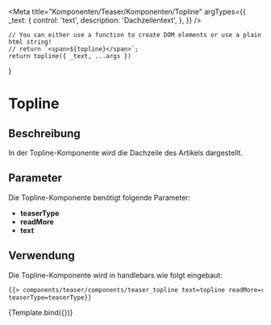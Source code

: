 

<Meta
    title="Komponenten/Teaser/Komponenten/Topline"
    argTypes={{
        _text: {
            control: 'text',
            description: 'Dachzeilentext',
        },
    }}
/>

    // You can either use a function to create DOM elements or use a plain html string!
    // return `<span>${topline}</span>`;
    return topline({ _text, ...args })
}

# Topline

## Beschreibung

In der Topline-Komponente wird die Dachzeile des Artikels dargestellt.

## Parameter

Die Topline-Komponente benötigt folgende Parameter:

<ul>
    <li>
        <b>teaserType</b>
    </li>
    <li>
        <b>readMore</b>
    </li>
    <li>
        <b>text</b>
    </li>
</ul>

## Verwendung

Die Topline-Komponente wird in handlebars wie folgt eingebaut:

```html
{{> components/teaser/components/teaser_topline text=topline readMore=readMore
teaserType=teaserType}}
```

<Canvas withToolbar>
    <Story
        name="default"
        args={{
            _text: 'Dies ist die Dachzeile',
        }}
    >
        {Template.bind({})}
    </Story>
</Canvas>

<ArgsTable story="default" />
